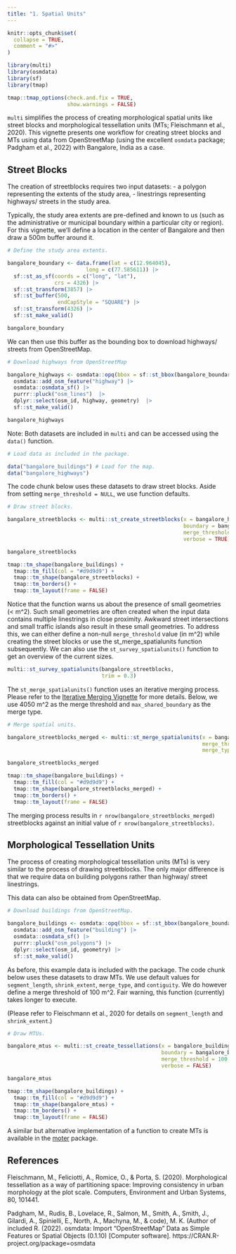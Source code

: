 ```yaml
---
title: "1. Spatial Units"
---
```


```r
knitr::opts_chunk$set(
  collapse = TRUE,
  comment = "#>"
)
```

```r
library(multi)
library(osmdata)
library(sf)
library(tmap)
```

```r
tmap::tmap_options(check.and.fix = TRUE,
                   show.warnings = FALSE)
```

`multi` simplifies the process of creating morphological spatial units like street blocks and morphological tessellation units (MTs; Fleischmann et al., 2020). This vignette presents one workflow for creating street blocks and MTs using data from OpenStreetMap (using the excellent `osmdata` package; Padgham et al., 2022) with Bangalore, India as a case. 

## Street Blocks

The creation of streetblocks requires two input datasets:
- a polygon representing the extents of the study area,
- linestrings representing highways/ streets in the study area.

Typically, the study area extents are pre-defined and known to us (such as the administrative or municipal boundary within a particular city or region). For this vignette, we'll define a location in the center of Bangalore and then draw a 500m buffer around it.

```r
# Define the study area extents.

bangalore_boundary <- data.frame(lat = c(12.964045),
                         long = c(77.585611)) |> 
  sf::st_as_sf(coords = c("long", "lat"),
               crs = 4326) |> 
  sf::st_transform(3857) |> 
  sf::st_buffer(500,
                endCapStyle = "SQUARE") |> 
  sf::st_transform(4326) |> 
  sf::st_make_valid()

bangalore_boundary
```

We can then use this buffer as the bounding box to download highways/ streets from OpenStreetMap.

```r
# Download highways from OpenStreetMap

bangalore_highways <- osmdata::opq(bbox = sf::st_bbox(bangalore_boundary)) |> 
  osmdata::add_osm_feature("highway") |> 
  osmdata::osmdata_sf() |> 
  purrr::pluck("osm_lines")  |> 
  dplyr::select(osm_id, highway, geometry)  |> 
  sf::st_make_valid()

bangalore_highways
```

Note: Both datasets are included in `multi` and can be accessed using the `data()` function.

```r
# Load data as included in the package.

data("bangalore_buildings") # Load for the map.
data("bangalore_highways")

```

The code chunk below uses these datasets to draw street blocks. Aside from setting `merge_threshold = NULL`, we use function defaults.

```r
# Draw street blocks.

bangalore_streetblocks <- multi::st_create_streetblocks(x = bangalore_highways,
                                                        boundary = bangalore_boundary,
                                                        merge_threshold = NULL,
                                                        verbose = TRUE)

bangalore_streetblocks

tmap::tm_shape(bangalore_buildings) +
  tmap::tm_fill(col = "#d9d9d9") +
  tmap::tm_shape(bangalore_streetblocks) +
  tmap::tm_borders() +
  tmap::tm_layout(frame = FALSE)
```

Notice that the function warns us about the presence of small geometries (< m^2). Such small geometries are often created when the input data contains multiple linestrings in close proximity. Awkward street intersections and small traffic islands also result in these small geometries. To address this, we can either define a non-null `merge_threshold` value (in m^2) while creating the street blocks or use the st_merge_spatialunits function subsequently. We can also use the `st_survey_spatialunits()` function to get an overview of the current sizes.

```r
multi::st_survey_spatialunits(bangalore_streetblocks,
                              trim = 0.3)
```

The `st_merge_spatialunits()` function uses an iterative merging process. Please refer to the [Iterative Merging Vignette](2-Iterative-merging.Rmd) for more details. Below, we use 4050 m^2 as the merge threshold and `max_shared_boundary` as the merge type.

```r
# Merge spatial units.

bangalore_streetblocks_merged <- multi::st_merge_spatialunits(x = bangalore_streetblocks,
                                                              merge_threshold = 4050,
                                                              merge_type = "max_shared_boundary")

bangalore_streetblocks_merged

tmap::tm_shape(bangalore_buildings) +
  tmap::tm_fill(col = "#d9d9d9") +
  tmap::tm_shape(bangalore_streetblocks_merged) +
  tmap::tm_borders() +
  tmap::tm_layout(frame = FALSE)
```

The merging process results in `r nrow(bangalore_streetblocks_merged)` streetblocks against an initial value of `r nrow(bangalore_streetblocks)`.

## Morphological Tessellation Units

The process of creating morphological tessellation units (MTs) is very similar to the process of drawing streetblocks. The only major difference is that we require data on building polygons rather than highway/ street linestrings.

This data can also be obtained from OpenStreetMap.

```r
# Download buildings from OpenStreetMap.

bangalore_buildings <- osmdata::opq(bbox = sf::st_bbox(bangalore_boundary)) |> 
  osmdata::add_osm_feature("building") |> 
  osmdata::osmdata_sf() |> 
  purrr::pluck("osm_polygons") |> 
  dplyr::select(osm_id, geometry) |> 
  sf::st_make_valid()
```

As before, this example data is included with the package. The code chunk below uses these datasets to draw MTs. We use default values for `segment_length`, `shrink_extent`, `merge_type`, and `contiguity`. We do however define a merge threshold of 100 m^2. Fair warning, this function (currently) takes longer to execute.

(Please refer to Fleischmann et al., 2020 for details on `segment_length` and `shrink_extent`.) 

```r
# Draw MTUs.

bangalore_mtus <- multi::st_create_tessellations(x = bangalore_buildings,
                                                 boundary = bangalore_boundary,
                                                 merge_threshold = 100,
                                                 verbose = FALSE)

bangalore_mtus

tmap::tm_shape(bangalore_buildings) +
  tmap::tm_fill(col = "#d9d9d9") +
  tmap::tm_shape(bangalore_mtus) +
  tmap::tm_borders() +
  tmap::tm_layout(frame = FALSE)
```

A similar but alternative implementation of a function to create MTs is available in the [moter](https://github.com/wcjochem/moter) package.

## References

Fleischmann, M., Feliciotti, A., Romice, O., & Porta, S. (2020). Morphological tessellation as a way of partitioning space: Improving consistency in urban morphology at the plot scale. Computers, Environment and Urban Systems, 80, 101441.

Padgham, M., Rudis, B., Lovelace, R., Salmon, M., Smith, A., Smith, J., Gilardi, A., Spinielli, E., North, A., Machyna, M., & code), M. K. (Author of included R. (2022). osmdata: Import “OpenStreetMap” Data as Simple Features or Spatial Objects (0.1.10) [Computer software]. https://CRAN.R-project.org/package=osmdata
